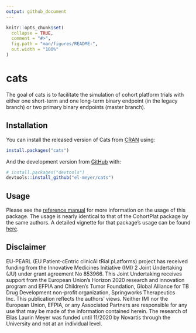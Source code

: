 ```yaml
---
output: github_document
---
```


<!-- README.md is generated from README.Rmd. Please edit that file -->

```r
knitr::opts_chunk$set(
  collapse = TRUE,
  comment = "#>",
  fig.path = "man/figures/README-",
  out.width = "100%"
)
```

# cats

<!-- badges: start -->
<!-- badges: end -->

The goal of cats is to facilitate the simulation of cohort platform trials with either one short-term and one long-term binary endpoint (in the legacy branch) or two primary binary endpoints (master branch). 

## Installation

You can install the released version of Cats from [CRAN](https://CRAN.R-project.org) using:

``` r
install.packages("cats")
```

And the development version from [GitHub](https://github.com/) with:

``` r
# install.packages("devtools")
devtools::install_github("el-meyer/cats")
```

## Usage

Please see the [reference manual](https://el-meyer.github.io/cats/) for more information on the usage of this package. The usage is nearly identical to that of the CohortPlat package by the same authors. A detailed vignette for that package's usage can be found [here](https://el-meyer.github.io/CohortPlat/articles/my-vignette.html).


## Disclaimer

EU-PEARL (EU Patient-cEntric clinicAl tRial pLatforms) project has received funding from the Innovative Medicines Initiative (IMI) 2 Joint Undertaking (JU) under grant agreement No 853966. This Joint Undertaking receives support from the European Union’s Horizon 2020 research and innovation program and EFPIA and Children’s Tumor Foundation, Global Alliance for TB Drug Development non-profit organization, Springworks Therapeutics Inc. This publication reflects the authors’ views. Neither IMI nor the European Union, EFPIA, or any Associated Partners are responsible for any use that may be made of the information contained herein. The research of Elias Laurin Meyer was funded until 11/2020 by Novartis through the University and not at an individual level.
